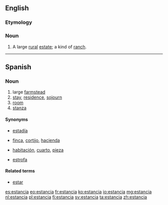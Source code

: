 {{also|estância|Estância}}
==English==
{{wikipedia}}

===Etymology===
{{etyl|es|en}}

===Noun===
{{en-noun}}

# {{context|of Latin America|lang=en}} A large [[rural]] [[estate]]; a kind of [[ranch]].

----

==Spanish==

===Noun===
{{es-noun|f}}

# large [[farmstead]]
# [[stay]], [[residence]], [[sojourn]]
# [[room]]
# [[stanza]]

====Synonyms====
* {{sense|stay}} [[estadía]]
* {{sense|farm}} [[finca]], [[cortijo]], [[hacienda]]
* {{sense|room}} [[habitación]], [[cuarto]], [[pieza]]
* {{sense|stanza}} [[estrofa]]

====Related terms====
* [[estar]]

[[es:estancia]]
[[eo:estancia]]
[[fr:estancia]]
[[ko:estancia]]
[[io:estancia]]
[[mg:estancia]]
[[nl:estancia]]
[[pl:estancia]]
[[fi:estancia]]
[[sv:estancia]]
[[ta:estancia]]
[[zh:estancia]]